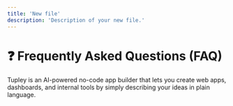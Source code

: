 ```yaml
---
title: 'New file'
description: 'Description of your new file.'
---
```


# ❓ Frequently Asked Questions (FAQ)

<AccordionGroup>
  <Accordion icon="copy" title="What is Tupley?">
  Tupley is an AI-powered no-code app builder that lets you create web apps, dashboards, and internal tools by simply describing your ideas in plain language.
  </Accordion>
</AccordionGroup>